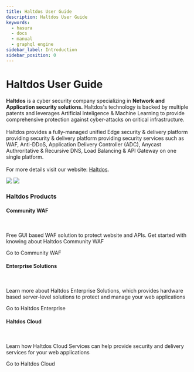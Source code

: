 ---
title: Haltdos User Guide
description: Haltdos User Guide
keywords:
  - hasura
  - docs
  - manual
  - graphql engine
sidebar_label: Introduction
sidebar_position: 0
---


# Haltdos User Guide

<div className="gallery">
  <div className="sub-heading">
    <div className="front-matter">
      <p>
        <b>Haltdos</b> is a cyber security company specializing in <strong>Network and Application security solutions.</strong> Haltdos's technology is backed by multiple patents and leverages Artificial Inteligence & Machine Learning to provide comprehensive protection against cyber-attacks on critical infrastructure.
        <br /> 
        <br />
        Haltdos provides a fully-managed unified Edge security & delivery platform providing security & delivery platform providing security services such as WAF, Anti-DDoS, Application Delivery Controller (ADC), Anycast Authroritative & Recursive DNS, Load Balancing & API Gateway on one single platform.
        <br />
        <br />
        For more details visit our website: <a href="https://www.haltdos.com/" target="_blank"> Haltdos</a>.
      </p>
      <img src="/img/logo/logo_dark.png" className={styles["dark-theme-logo"]} />
      <img src="/img/logo/logo_light.png" className={styles["light-theme-logo"]} />
    </div>
  </div>
  <div className='sub-heading'>
    <h3>Haltdos Products</h3>
  </div>
  <div className='card'>
    <h4>Community WAF</h4><br />
    <p>Free GUI based WAF solution to protect website and APIs. Get started with knowing about Haltdos Community WAF</p>
    <VersionedLink to='community'>
      Go to Community WAF <ArrowRight className='arrow' />
    </VersionedLink>
  </div>
  <div className='card'>
    <h4>Enterprise Solutions</h4><br />
    <p> Learn more about Haltdos Enterprise Solutions, which provides hardware based server-level solutions to protect and manage your web applications</p>
    <VersionedLink to='enterprise/'>
      Go to Haltdos Enterprise<ArrowRight className='arrow' />
    </VersionedLink>
  </div>
  <div className='card'>
    <h4>Haltdos Cloud</h4><br />
    <p>Learn how Haltdos Cloud Services can help provide security and delivery services for your web applications</p>
    <VersionedLink to='cloud/'>
      Go to Haltdos Cloud <ArrowRight className='arrow' />
    </VersionedLink>
  </div>
</div>
